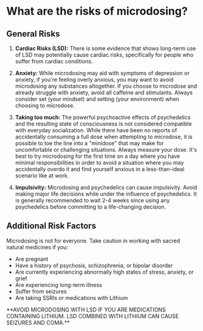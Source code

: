 
# What are the risks of microdosing?

## General Risks

1. **Cardiac Risks (LSD):**
   There is some evidence that shows long-term use of LSD may potentially cause cardiac risks, specifically for people who suffer from cardiac conditions.

2. **Anxiety:**
   While microdosing may aid with symptoms of depression or anxiety, if you're feeling overly anxious, you may want to avoid microdosing any substances altogether. If you choose to microdose and already struggle with anxiety, avoid all caffeine and stimulants. Always consider set (your mindset) and setting (your environment) when choosing to microdose.

3. **Taking too much:**
   The powerful psychoactive effects of psychedelics and the resulting state of consciousness is not considered compatible with everyday socialization. While there have been no reports of accidentally consuming a full dose when attempting to microdose, it is possible to toe the line into a "minidose" that may make for uncomfortable or challenging situations. Always measure your dose. It's best to try microdosing for the first time on a day where you have minimal responsibilities in order to avoid a situation where you may accidentally overdo it and find yourself anxious in a less-than-ideal scenario like at work.

4. **Impulsivity:**
   Microdosing and psychedelics can cause impulsivity. Avoid making major life decisions while under the influence of psychedelics. It is generally recommended to wait 2-4 weeks since using any psychedelics before committing to a life-changing decision.

## Additional Risk Factors

Microdosing is not for everyone. Take caution in working with sacred natural medicines if you:

- Are pregnant
- Have a history of psychosis, schizophrenia, or bipolar disorder
- Are currently experiencing abnormally high states of stress, anxiety, or grief
- Are experiencing long-term illness
- Suffer from seizures
- Are taking SSRIs or medications with Lithium

<Callout type="error">
  **AVOID MICRODOSING WITH LSD IF YOU ARE MEDICATIONS CONTAINING LITHIUM. LSD
  COMBINED WITH LITHIUM CAN CAUSE SEIZURES AND COMA.**
</Callout>
